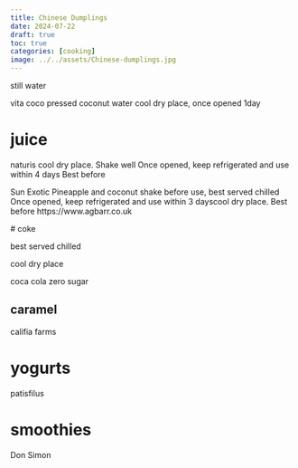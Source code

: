 ```yaml
---
title: Chinese Dumplings
date: 2024-07-22
draft: true
toc: true
categories: [cooking]
image: ../../assets/Chinese-dumplings.jpg
---
```


still water


vita coco
pressed coconut water
cool dry place, once opened 1day


# juice
naturis
cool dry place. Shake well
Once opened, keep refrigerated and use within 4 days
Best before

Sun Exotic
 Pineapple and coconut shake before use, best served chilled
Once opened, keep refrigerated and use within 3 dayscool dry place.
Best before
 https://www.agbarr.co.uk


 # coke

best served chilled

cool dry place

coca cola
zero sugar


## caramel

califia farms



# yogurts

patisfilus


# smoothies

Don Simon


